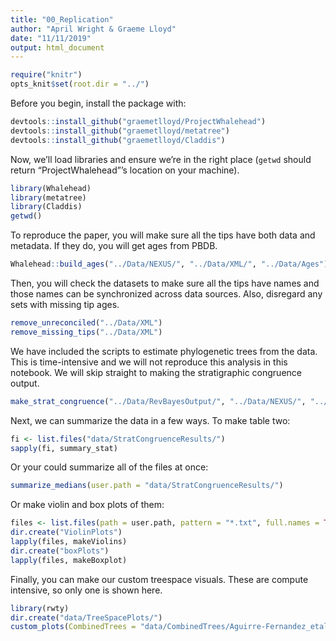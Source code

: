 ```yaml
---
title: "00_Replication"
author: "April Wright & Graeme Lloyd"
date: "11/11/2019"
output: html_document
---
```


```r
require("knitr")
opts_knit$set(root.dir = "../")
```

Before you begin, install the package with:

```r
devtools::install_github("graemetlloyd/ProjectWhalehead")
devtools::install_github("graemetlloyd/metatree")
devtools::install_github("graemetlloyd/Claddis")
```

Now, we'll load libraries and ensure we're in the right place (`getwd` should return "ProjectWhalehead"'s location on your machine).

```r
library(Whalehead)
library(metatree)
library(Claddis)
getwd()
```


To reproduce the paper, you will make sure all the tips have both data and metadata. If they do, you will get ages from PBDB.

```r
Whalehead::build_ages("../Data/NEXUS/", "../Data/XML/", "../Data/Ages")
```

Then, you will check the datasets to make sure all the tips have names and those names can be synchronized across data sources. Also, disregard any sets with missing tip ages.

```r
remove_unreconciled("../Data/XML")
remove_missing_tips("../Data/XML")
```

We have included the scripts to estimate phylogenetic trees from the data. This is time-intensive and we will not reproduce this analysis in this notebook. We will skip straight to making the stratigraphic congruence output.

```r
make_strat_congruence("../Data/RevBayesOutput/", "../Data/NEXUS/", "../Data/Ages/", "../Data/MPTS/", "revbayes_output", "parsimony_out")
```

Next, we can summarize the data in a few ways.  To make table two:

```r
fi <- list.files("data/StratCongruenceResults/")
sapply(fi, summary_stat)
```

Or your could summarize all of the files at once:

```r
summarize_medians(user.path = "data/StratCongruenceResults/")
```

Or make violin and box plots of them:

```r
files <- list.files(path = user.path, pattern = "*.txt", full.names = TRUE, recursive = FALSE)
dir.create("ViolinPlots")
lapply(files, makeViolins)
dir.create("boxPlots")
lapply(files, makeBoxplot)
```

Finally, you can make our custom treespace visuals. These are compute intensive, so only one is shown here.

```r
library(rwty)
dir.create("data/TreeSpacePlots/")
custom_plots(CombinedTrees = "data/CombinedTrees/Aguirre-Fernandez_etal_2009a.nex", StratFile ="data/StratCongruenceResults/Aguirre-Fernandez_etal_2009a.txt", ext_columns = c("MIG", "Bayes"))
```
